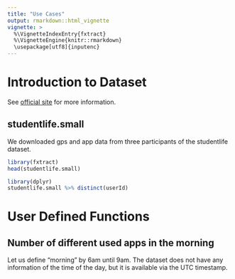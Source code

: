 ```yaml
---
title: "Use Cases"
output: rmarkdown::html_vignette
vignette: >
  %\VignetteIndexEntry{fxtract}
  %\VignetteEngine{knitr::rmarkdown}
  \usepackage[utf8]{inputenc}
---
```


# Introduction to Dataset

See [official site](http://studentlife.cs.dartmouth.edu/dataset.html) for more information.

## studentlife.small
We downloaded gps and app data from three participants of the studentlife dataset.


```r
library(fxtract)
head(studentlife.small)
```

```r
library(dplyr)
studentlife.small %>% distinct(userId)
```


# User Defined Functions

## Number of different used apps in the morning
Let us define "morning" by 6am until 9am. The dataset does not have any information of the time of the day, but it is available via the UTC timestamp.

```r

```

